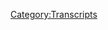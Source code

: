 {{DEFAULTSORT:
    #_TRANSCRIPT_0772:December 18-19, 2003
}}{{Transcript
    | title         = [[772: December 18-19, 2003]]
    | caption       = [https://knowledgefight.libsyn.com/772-december-18-19-2003 Listen to this episode on Libsyn]
    | episodeNumber = [[772: December 18-19, 2003|772]]
    | length        = 01:23:17
}}

{{MessageBox
    | header     = Warning: Bot Generated Content
    | text       = This transcript was automatically generated by transcription software and likely contains many mistakes and misattributions. Please check the audio for definitive quotes, attribution, and context.
    | image      = N3yvass4myg91.webp
    | imagewidth = 50px
    | id         = warning
}}

{{TranscriptBlock
    | name      = Theme Song
    | timestamp = 00:00:04.000
    | text      = Red Alert. Red alert. Red alert. Red alert. Knowledge five days. Damn, Jordan I'm sweating. Knowledge party.com It's time to pray. I have great respect for knowledge like knowledge. I'm sick of them posing as if they're the good guys. Xiang V or the bad guy knowledge. Dan and Jordan knowledge fight need money Andy and Andy are stopping Andy and Ken handy in Kansas. And he started the fray Andy in Kansas. You're on the airplanes rolling. Huge fan. I love your word. Knowledge by knowledge fight.com I love you.
}}

{{TranscriptBlock
    | name      = Dan
    | timestamp = 00:00:59.000
    | text      = Everybody would make notes right? I'm Dan. I'm Jordan workable dudes like sit around worship at the altar of saline and talk a little bit about Alex Jones. Oh,
}}

{{TranscriptBlock
    | name      = Jordan
    | timestamp = 00:01:07.000
    | text      = indeed we are Dan Jordan. had a quick question for you. It's a great spot today buddy.
}}

{{TranscriptBlock
    | name      = Dan
    | timestamp = 00:01:13.000
    | text      = My bright spot today is vindication vindication. I have been very publicly worried about Uncle howdy I
}}

{{TranscriptBlock
    | name      = Dan
    | timestamp = 00:01:26.000
    | text      = gotta say, I think I'm done
}}

{{TranscriptBlock
    | name      = Jordan
    | timestamp = 00:01:34.000
    | text      = you know, I think about sometimes sometimes people bring up like they they're going through the back catalogue, listen to the stuff and then they hear this like little saga of in bits or something like that. I love the idea of somebody like 10 years from now listening. Be like, I got to know how this uncle How do you pig turns out the
}}

{{TranscriptBlock
    | name      = Dan
    | timestamp = 00:01:55.000
    | text      = wrestling story.
}}

{{TranscriptBlock
    | name      = Jordan
    | timestamp = 00:01:56.000
    | text      = This episode is what brings it home
}}

{{TranscriptBlock
    | name      = Dan
    | timestamp = 00:01:58.000
    | text      = man. Man oh man. So for people who did not watch the Royal Rumble or are not aware of wrestling business. Bray Wyatt has come back and he has been tormented by a weirdo and a top hat. And it was culminating in a Pitch Black Mountain Dew pitch black match between himself and this guy named La night and it turns out we No one knew what the pitch black match was gonna be. And it was just people in like glow in the dark. It
}}

{{TranscriptBlock
    | name      = Jordan
    | timestamp = 00:02:27.000
    | text      = was cosmic bone cosmic fall Yeah, yes. It was cosmic bowling.
}}

{{TranscriptBlock
    | name      = Dan
    | timestamp = 00:02:30.000
    | text      = I felt so bad. Yeah, I know.
}}

{{TranscriptBlock
    | name      = Jordan
    | timestamp = 00:02:32.000
    | text      = That was really embarrassing.
}}

{{TranscriptBlock
    | name      = Dan
    | timestamp = 00:02:35.000
    | text      = Hadn't been very public about how worried I was about this
}}

{{TranscriptBlock
    | name      = Jordan
    | timestamp = 00:02:39.000
    | text      = being excited about it would have made you in retrospect feel real dumb.
}}

{{TranscriptBlock
    | name      = Dan
    | timestamp = 00:02:42.000
    | text      = Oh, yeah, I would have felt so terrible. Yeah. Almost as terrible as you feel if you drink a little mountain dew. Why the fuck did they make that? I don't know. So bad somebody had it there. Yeah.
}}

{{TranscriptBlock
    | name      = Jordan
    | timestamp = 00:02:53.000
    | text      = Did you take a sip?
}}

{{TranscriptBlock
    | name      = Dan
    | timestamp = 00:02:54.000
    | text      = I did. Oh, good. I tried to cocktail. And I tried it just straight. Yeah, it's very bad. Neat. No ice. I don't like ice melting and diluting
}}

{{TranscriptBlock
    | name      = Jordan
    | timestamp = 00:03:10.000
    | text      = I gotta get the full flavor.
}}

{{TranscriptBlock
    | name      = Dan
    | timestamp = 00:03:12.000
    | text      = Anyway, I think I might be more accurately described as not that interesting. It's getting given up on pray wipe out at this point. I think fire will sweet break. My favorite
}}

{{TranscriptBlock
    | name      = Jordan
    | timestamp = 00:03:23.000
    | text      = part is that while we were watching that, I was like, okay, cool. And I went to take I went to the bathroom. I was gone for maybe 60 seconds. And then when I came back, they were like you missed uncle howdy. Yeah, he was Oh, God. It's all done and God
}}

{{TranscriptBlock
    | name      = Dan
    | timestamp = 00:03:38.000
    | text      = showed up on the top of something really tall through a bad elbow.
}}

{{TranscriptBlock
    | name      = Jordan
    | timestamp = 00:03:42.000
    | text      = was gone disappeared into the night. Yep. Good stuff.
}}

{{TranscriptBlock
    | name      = Dan
    | timestamp = 00:03:46.000
    | text      = So Nellie anyway, in some ways, because I guess I'm free of the curse of
}}

{{TranscriptBlock
    | name      = Jordan
    | timestamp = 00:03:51.000
    | text      = Yeah, it's brave. You know, you've had you've had one foot in one foot out for too long. There's
}}

{{TranscriptBlock
    | name      = Dan
    | timestamp = 00:03:56.000
    | text      = been a lot of hope that something would work out Mr. Barrett. Anyway, what's your bread spot?
}}

{{TranscriptBlock
    | name      = Jordan
    | timestamp = 00:04:03.000
    | text      = My bright spot is it's it's very very cold. Okay, yeah, my bright spot.
}}

{{TranscriptBlock
    | name      = Dan
    | timestamp = 00:04:08.000
    | text      = I think it's about five degrees. Very,
}}

{{TranscriptBlock
    | name      = Jordan
    | timestamp = 00:04:09.000
    | text      = very cold outside. My bright spot is my wife bought me some gloves. She bought me some really warm gloves. And every time there's that delicate equilibrium if you have if you have a dog between having gloves, and being able to open the dog bags sure to pick up the shit.
}}

{{TranscriptBlock
    | name      = Dan
    | timestamp = 00:04:26.000
    | text      = I don't know. I don't know about this. But I understand where you're, you've sent
}}

{{TranscriptBlock
    | name      = Jordan
    | timestamp = 00:04:29.000
    | text      = those dog bags can be impossible to open those sons these gloves. Keep my hands warm and open the dog back.
}}

{{TranscriptBlock
    | name      = Dan
    | timestamp = 00:04:36.000
    | text      = Perfect to the register on your phone. No, they don't. It's two out of three. You can't have all three of those meatloaf once said two out of three ain't bad. Yeah, you ain't lyin song I know. Neither was he. Um, well, that's good. Yeah.
}}

{{TranscriptBlock
    | name      = Jordan
    | timestamp = 00:04:51.000
    | text      = Nice gloves. Amazing gloves. That's amazing. That
}}

{{TranscriptBlock
    | name      = Dan
    | timestamp = 00:04:53.000
    | text      = makes a lot of difference. Oh, yeah. There were years when I had like some just shitty mittens. Yeah, and it was kind Like, Oh, I can do better than this, but I never thought to. And then I got good gloves. And I was like, Oh man,
}}

{{TranscriptBlock
    | name      = Jordan
    | timestamp = 00:05:05.000
    | text      = it was I always go back and forth. I'm like, Okay, well I get these fingerless gloves, you know, so I can open the dog bags with my fingers and three fingers. Yeah, well, you got to look badass, obviously, because I lift weights all the time, too. I'm always holding a dumbbell. But, but then your fingers get cold and then you get the warm gloves can open the dog bags. So you gotta take the gloves off. It's a nightmare. Nightmare. These are perfect.
}}

{{TranscriptBlock
    | name      = Dan
    | timestamp = 00:05:28.000
    | text      = Well, that's great. Yes. So Jordan today we have an episode. We got we're gonna do here. Okay. So here's, there's a couple of variables that are in play. First of all, we didn't have an episode on Monday due to Uncle Heidi's chat elbow drop it Yes. Yeah. And also, I had been doing a lot of, I have a number of deposition stuff that I was going through. So there was a lot of that pre loading work. And so we were here on Wednesday, and I was really hoping to do a present day episode, because I felt like it was time to check in. Yeah, but Alex has been out of the studio. He's been he's been what he's been out of studio since like, Wednesday. Maybe Wednesday or Thursday. I think the 26th
}}

{{TranscriptBlock
    | name      = Jordan
    | timestamp = 00:06:13.000
    | text      = You know what? I'm gonna be honest with you. I don't think things are looking too well for his business. No,
}}

{{TranscriptBlock
    | name      = Dan
    | timestamp = 00:06:18.000
    | text      = Banda video was down all morning. And here's the one thing I want to bring up. Yeah. There is one notable thing that happened in that time that we could catch up on but it doesn't merit an episode share. And that is Leanne McAdoo came back once Leanne was back to do
}}

{{TranscriptBlock
    | name      = Jordan
    | timestamp = 00:06:37.000
    | text      = No, no shit. Yeah, it's been years. Yeah,
}}

{{TranscriptBlock
    | name      = Dan
    | timestamp = 00:06:40.000
    | text      = she was back in studio doing an interview with Alex and watching. It just made me feel how dissonant everything was. Yeah, because she comes from a different time. Right? In Info Wars when it was smaller. It didn't you know, it doesn't feel right for her to be in the shouting about the devil. Yeah. What
}}

{{TranscriptBlock
    | name      = Jordan
    | timestamp = 00:06:58.000
    | text      = was she? What would she do it?
}}

{{TranscriptBlock
    | name      = Dan
    | timestamp = 00:07:00.000
    | text      = I don't know. It was boring as hell. I mean, for sure. I'm sure I skimmed through it a little bit. But yeah, it just it didn't it didn't feel right. But it also bummed me out because I had really hoped or at least kind of thought like, well, you know, she's living her life in the same way with like, Jakari. Jake. Yeah,
}}

{{TranscriptBlock
    | name      = Jordan
    | timestamp = 00:07:15.000
    | text      = at least they've moved on. Yeah. You know, yeah. By past is the past,
}}

{{TranscriptBlock
    | name      = Dan
    | timestamp = 00:07:19.000
    | text      = right. And it kind of bummed me out to see her back on there. Like, you don't need to do this now. Nope. No worries. That's just the past is not the past, you should get there. So anyway, we're not going to talk about that. Good. We're talking about 2003. Okay, we're gonna talk about December 18 and 19th. All right. 2003. That is a Thursday and Friday. Now, here's part of the reason
}}

{{TranscriptBlock
    | name      = Jordan
    | timestamp = 00:07:40.000
    | text      = because the bath party is back. You've done some more research. And actually, they never did the bath of vacation. They were all they just took armbands off and they didn't nope,
}}

{{TranscriptBlock
    | name      = Dan
    | timestamp = 00:07:49.000
    | text      = nope. Oh, that doesn't come up on today's episode. Okay. So maybe let me change his mind. Yeah. No see on the 22nd. The weekend. That's right. I did not have a Sunday show. So here's the deal. We have these live shows in Milwaukee coming up a strip, and here's one, here's my hope. Okay. And maybe this is an excuse to do episodes in the past. I accept that. That's a possibility. But I think it would be fun. If we could do one of those episodes is Alex's response to Howard Dean screen?
}}

{{TranscriptBlock
    | name      = Jordan
    | timestamp = 00:08:27.000
    | text      = That would be amazing. That we can do it. It can be done
}}

{{TranscriptBlock
    | name      = Dan
    | timestamp = 00:08:30.000
    | text      = that is in January 2004. Right can make it there in time. Right. Right. Right. But it just requires a little bit of commitment cast.
}}

{{TranscriptBlock
    | name      = Jordan
    | timestamp = 00:08:37.000
    | text      = Here's what it is. All right. It's not a rationalization if it's a goal, right. And if it's a goal and you succeed, then it never was a rationalization to begin with. And it's a victory. See?
}}

{{TranscriptBlock
    | name      = Dan
    | timestamp = 00:08:47.000
    | text      = I like the way you were in the past. Exactly. And we'll get down to business on this episode. But first, let's say hello to somebody. Whoa, that's a great idea. So this one is right on time. Merry Christmas, Christa like crystal, but Christmas. And happy birthday. Thank you so much for that ballsy walk.
}}

{{TranscriptBlock
    | name      = Alex Jones
    | timestamp = 00:09:03.000
    | text      = I'm a policy wonk.
}}

{{TranscriptBlock
    | name      = Jordan
    | timestamp = 00:09:04.000
    | text      = Thank you very much.
}}

{{TranscriptBlock
    | name      = Dan
    | timestamp = 00:09:05.000
    | text      = Right on, right on cue. Next. And Jordan, we have a couple of technocrats in the mix. Thank you so much is now a policy walk. But before we get to the episode here, a couple of out of context drops. You are now a policy walk.
}}

{{TranscriptBlock
    | name      = Alex Jones
    | timestamp = 00:09:17.000
    | text      = I'm a policy wonk. That's
}}

{{TranscriptBlock
    | name      = Jordan
    | timestamp = 00:09:18.000
    | text      = mean, that's been that's just that's too complicated.
}}

{{TranscriptBlock
    | name      = Dan
    | timestamp = 00:09:22.000
    | text      = Next, a little mental breaky. For me. Thank you so much for now policy walk.
}}

{{TranscriptBlock
    | name      = Alex Jones
    | timestamp = 00:09:26.000
    | text      = I'm a policy wonk. All right. Well, now
}}

{{TranscriptBlock
    | name      = Jordan
    | timestamp = 00:09:27.000
    | text      = that seems perfectly curated immediately following the last one. That's
}}

{{TranscriptBlock
    | name      = Dan
    | timestamp = 00:09:31.000
    | text      = next. Here I am. wanks. Again, I'm torn into pieces. I knew they want to do the same. But anyway, you're now ballsy walk.
}}

{{TranscriptBlock
    | name      = Alex Jones
    | timestamp = 00:09:38.000
    | text      = I'm a policy wonk.
}}

{{TranscriptBlock
    | name      = Jordan
    | timestamp = 00:09:39.000
    | text      = Thank you very much.
}}

{{TranscriptBlock
    | name      = Dan
    | timestamp = 00:09:41.000
    | text      = David mix nibble Snapple of the Gribble, Pebble, thank you so much. You are now ballsy one.
}}

{{TranscriptBlock
    | name      = Alex Jones
    | timestamp = 00:09:45.000
    | text      = I'm a policy wonk.
}}

{{TranscriptBlock
    | name      = Jordan
    | timestamp = 00:09:46.000
    | text      = Thank you very much. And
}}

{{TranscriptBlock
    | name      = Dan
    | timestamp = 00:09:47.000
    | text      = we got to take for granted the mix Jordan and this is not just another policy wonky name. That's right. You're in our policy. We got a technocrat This is really fun. This is first Well, thank you so much. Hail, second Satan. You're now technocrat, but the reason I'm holding off on hitting button here is because in parentheses right after it says, if that's cool shout out to be a very polite salutation. So thank you so much. You are now a technocrat. I'm a
}}

{{TranscriptBlock
    | name      = Alex Jones
    | timestamp = 00:10:22.000
    | text      = policy wonk.
}}

{{TranscriptBlock
    | name      = Unknown Speaker
    | timestamp = 00:10:24.000
    | text      = The amount of intelligent brilliant someone
}}

{{TranscriptBlock
    | name      = Alex Jones
    | timestamp = 00:10:25.000
    | text      = Someone saw tonight sent me a bucket of poop daddy sharp.
}}

{{TranscriptBlock
    | name      = Alex Jones
    | timestamp = 00:10:30.000
    | text      = Jar Jar Binks has a Caribbean black action. He's a loser. Little little Katie, baby. I don't want to hate black people. I renounce Jesus Christ. Thank
}}

{{TranscriptBlock
    | name      = Dan
    | timestamp = 00:10:41.000
    | text      = you so much.
}}

{{TranscriptBlock
    | name      = Jordan
    | timestamp = 00:10:42.000
    | text      = Thank you very much.
}}

{{TranscriptBlock
    | name      = Dan
    | timestamp = 00:10:43.000
    | text      = Now, Jordan, we do have another constant context drop from this this episode. Right? So here we go. You're gonna love to hear this because I know you're talking about your dog bags. Right? Right.
}}

{{TranscriptBlock
    | name      = Alex Jones
    | timestamp = 00:10:51.000
    | text      = Yeah. 98% of dogs will not eat you. And
}}

{{TranscriptBlock
    | name      = Dan
    | timestamp = 00:10:54.000
    | text      = that's great. That
}}

{{TranscriptBlock
    | name      = Jordan
    | timestamp = 00:10:55.000
    | text      = is great news. Great news. That is great news. Although 2% weight. But the question is when? When Will those 2% Eat me while I'm sleeping?
}}

{{TranscriptBlock
    | name      = Dan
    | timestamp = 00:11:05.000
    | text      = Sure. That's the that's the worrying part. easy target. Yeah, when you're sleeping. Yeah, but 98% of dogs won't eat. You won't eat me. Wow, that's nice. We're gonna learn a lot about this later on.
}}

{{TranscriptBlock
    | name      = Jordan
    | timestamp = 00:11:17.000
    | text      = Are there more dog facts or
}}

{{TranscriptBlock
    | name      = Dan
    | timestamp = 00:11:19.000
    | text      = circumstances where we go? And just like to remind you that Alex likes to kill dogs, allegedly.
}}

{{TranscriptBlock
    | name      = Jordan
    | timestamp = 00:11:27.000
    | text      = Where's? Where's non-fan?
}}

{{TranscriptBlock
    | name      = Dan
    | timestamp = 00:11:29.000
    | text      = So we started on the 18th here and man Oh, man. There is a lot of treading water. On this episode, these he puts up the call for phone calls. Sure. And then he's clearly not getting any. And so he's just filling time with what I would describe as meaningless platitudes.
}}

{{TranscriptBlock
    | name      = Alex Jones
    | timestamp = 00:11:47.000
    | text      = The bumper sticker that reads, The Man Who dies with the most toys wins is a fraud. The man who dies who has who has uplifted humanity, who has taken care of his or her children, the person that dies, who has in vented technologies and who has who has brought forward ideas of goodness, the person that that builds civilization wins the person who promotes creativity, and freedom and decency and honor and family wins. And the globalist understand this, they're all about control. They're all about knocking out the spark of creativity, controlling it dumbing us down. They're scared to death of you. And you're in a house or we're made in the image of God, ladies and gentlemen, and they want to rob us of the excitement in the dynamic contest. That is life. They don't want you ever to get on the field. They want you to shrink into obscurity, never effecting change, never being a decision maker never having power. And this show this broadcast is about exposing that. It is.
}}

{{TranscriptBlock
    | name      = Jordan
    | timestamp = 00:13:06.000
    | text      = Can I ask you a question? Yeah. Was he just arguing with a bumper sticker?
}}

{{TranscriptBlock
    | name      = Dan
    | timestamp = 00:13:09.000
    | text      = He was. I mean, that is definitely how it started. I just want to be sure that we were arguing with a bumper size bumper sticker on the way in and I have contacts for the day seems like an issue. like legit, I think anything other than like, this is filler. He's just saying stuff is,
}}

{{TranscriptBlock
    | name      = Jordan
    | timestamp = 00:13:31.000
    | text      = I mean, some respect where it's due. I don't think I could just if I was doing a call in show and no one called in. I don't think arguing with a bumper sticker would be up there. And I think that's a perfectly useful thing to do.
}}

{{TranscriptBlock
    | name      = Dan
    | timestamp = 00:13:45.000
    | text      = No, I think that I mean, in another context, in the context of Alex Jones, is something fairly admirable from a performance standpoint of being able to say nothing for a really long time. It's very difficult to do Yeah, but it also is Alex Yeah, kind of suck. It's the worst. Anyway, here's another minute of filler. The global
}}

{{TranscriptBlock
    | name      = Alex Jones
    | timestamp = 00:14:02.000
    | text      = charity is out of its embryonic stage. It has been born it has been loosed it is now on two feet, toddling about feeding on population. It will soon be a towering Cyclops in wickedness 1000 feet tall rending the sheep like population. My friends, it is upon us. It is upon us. The first waves of his black storm have smashed in what is left of Christendom, okay is left. Okay, Western civilization. What else you got it I beg of you to think for yourselves to break your conditioning to fire up your internal combustion systems to see stoke the furnaces of liberty in your heart.
}}

{{TranscriptBlock
    | name      = Dan
    | timestamp = 00:15:03.000
    | text      = I have started taking a creative class. Learning Center.
}}

{{TranscriptBlock
    | name      = Jordan
    | timestamp = 00:15:10.000
    | text      = Welcome to Intro to metaphors. Oh,
}}

{{TranscriptBlock
    | name      = Dan
    | timestamp = 00:15:13.000
    | text      = yeah, I was worried. I was thinking at this point. Boy, there's not much going on here. This episode could be a snooze. But then we get some calls. And also before that, Alex, he has some space thoughts.
}}

{{TranscriptBlock
    | name      = Jordan
    | timestamp = 00:15:30.000
    | text      = He has some space thoughts. So we love space thoughts, right? We're huge space thoughts fans will see
}}

{{TranscriptBlock
    | name      = Dan
    | timestamp = 00:15:35.000
    | text      = apparently we heard about this on a previous episode. Bush was supposed to announce that we're going back to the moon. Correct. And he did not. And Alex has some thoughts about the moon.
}}

{{TranscriptBlock
    | name      = Alex Jones
    | timestamp = 00:15:44.000
    | text      = Bush was scheduled yesterday to announce another lunar mission to the old moon happened two years 30 plus years old mooning they've sent probes and other things, then we'll get into the whole argument of did we go to the moon? Well, I know they got advanced technology. But I have seen the photographs released by the government where you'll have the little distance markers on the lens of the camera. Okay, and you can't not think we went to the bar not? Well, that's impossible. You understand what I'm saying? You know how to camera they'll have a little X or target mark in the middle. How do you have a photo where the astronaut is partially in front of something that's on the Lynch? Why do they release all those photos with that? Why was the flag slapping? Why aren't there any stars in the field? Again, I don't talk about that. I don't get into that. Because there's no way to prove it either way.
}}

{{TranscriptBlock
    | name      = Dan
    | timestamp = 00:16:40.000
    | text      = Well, all of those things that you're describing, as weird, are very easily explained so provable.
}}

{{TranscriptBlock
    | name      = Jordan
    | timestamp = 00:16:47.000
    | text      = We went to the I, here's, here's my problem, all right. He cannot not think we went to the moon. Why? Because based upon his conception of the enemy, quote, unquote, that we are facing, and their technological advancement for us not to have gone to the moon would mean any number of different technologies simply couldn't exist. Or if they did, then that means that he believes that we have the 100% Easy technological capability to go to the moon whenever we want. Oh, sure. Yeah. And yet, somehow, for one reason, we didn't have you time.
}}

{{TranscriptBlock
    | name      = Dan
    | timestamp = 00:17:19.000
    | text      = Alex does bring that up, that we have all this technology that is being secret ID away. Right. So that's a possibility for why we did go to there's also other reasons to think maybe we did, no, I don't, I don't know what any of them are, all of his are bad. So here's just what I think. I understand the impetus that he has. I mean, he has to be interesting, and he has to appeal to a crowd of people who don't believe shit at all. So,
}}

{{TranscriptBlock
    | name      = Jordan
    | timestamp = 00:17:48.000
    | text      = I mean, you just say that, of course, we went to the moon. It's just not gonna be that's not gonna fly on the shot. You're gonna
}}

{{TranscriptBlock
    | name      = Dan
    | timestamp = 00:17:53.000
    | text      = turn off a lot of people, right? But it's just funny to me that like you have this rigorous kind of, like attention to detail. Like, look, I wasn't on the moon. I don't know. I can't prove it either way. Maybe we did the dumbest shit about other stuff. And you just accept that as well. I mean, obviously that's true. Obviously. It was seven gunmen shooting or whatever.
}}

{{TranscriptBlock
    | name      = Jordan
    | timestamp = 00:18:21.000
    | text      = Oh, no, that's not said. You can see because he doesn't have the right beard length. His
}}

{{TranscriptBlock
    | name      = Dan
    | timestamp = 00:18:27.000
    | text      = kids and himself are with a bunch of gold in Bella roofs. Yes. deport actually. Remember that. Fellas, yes, this will come it all comes back to Belarus. It does but chenko So, like I said, there were some calls. And this one wants to this. This character wants to get into whether or not the moon was staged. Okay.
}}

{{TranscriptBlock
    | name      = Caller 1 (772)
    | timestamp = 00:18:49.000
    | text      = Yes, Alex, I own a pioneer laser disc of the original moonwalk. And as Bill Cooper contended, you can see a cable a black wire cable running along the ground or the floor. And Bill Cooper said that actually the lunar walk was filmed in a Disney studio in Florida. So we'd be in bamboo bamboozled again.
}}

{{TranscriptBlock
    | name      = Alex Jones
    | timestamp = 00:19:15.000
    | text      = Well, they claim that a man who staged another moon landing in 2001 space odyssey in the mid 60s. They claim Stanley Kubrick had done that. And they claimed that Stanley Kubrick among other things, making Eyes Wide Shut, was about to weigh in on what he had done because they supposedly used Kubrick because you'd already done a successful staging that you couldn't tell was fake, but that they admit it was a you know, a representation.
}}

{{TranscriptBlock
    | name      = Jordan
    | timestamp = 00:19:44.000
    | text      = Are you telling me that you didn't know 2001 was a movie
}}

{{TranscriptBlock
    | name      = Alex Jones
    | timestamp = 00:19:47.000
    | text      = making of Archie Clark's
}}

{{TranscriptBlock
    | name      = Dan
    | timestamp = 00:19:51.000
    | text      = book? It was so real.
}}

{{TranscriptBlock
    | name      = Jordan
    | timestamp = 00:19:52.000
    | text      = Are you telling me
}}

{{TranscriptBlock
    | name      = Dan
    | timestamp = 00:19:54.000
    | text      = that the government was like you gotta you got to do that for us.
}}

{{TranscriptBlock
    | name      = Jordan
    | timestamp = 00:19:57.000
    | text      = Wait, is that genuinely part of the rash? To now forward is that I saw him do such a good job that they were like, Whoa, that's exactly what it's like when we did land on the moon. So now when we tell people
}}

{{TranscriptBlock
    | name      = Dan
    | timestamp = 00:20:09.000
    | text      = I gotta say that I'm not the world's biggest expert in moon landing conspiracies, but I have I've dabbled around. Sure. That is not what I've heard. I have not heard that one. No, no, that 2001 was so good that
}}

{{TranscriptBlock
    | name      = Jordan
    | timestamp = 00:20:25.000
    | text      = I thought Isn't it supposed to be like the other movies are him revealing through little easter eggs that he did fake the moon landing like I saw room 3237 to everybody in the everybody that in that documentary was? Oh, the shining is him admitting he faked the moon landing.
}}

{{TranscriptBlock
    | name      = Dan
    | timestamp = 00:20:40.000
    | text      = Sure. Yeah. People people do do say that. Although I love this turn of phrase that like Kubrick made Eyes Wide Shut and he was about to weigh in and weigh in on this. Just let me let me sign over here and we'll weigh in on how I landed on the moon.
}}

{{TranscriptBlock
    | name      = Jordan
    | timestamp = 00:20:57.000
    | text      = Listen, you guys have been talking for a while now that I got Tommy cruise over here right next to me. I'm gonna go ahead and let you know I faked the moon landing.
}}

{{TranscriptBlock
    | name      = Dan
    | timestamp = 00:21:06.000
    | text      = weighing in. So we have another caller. Okay. We have no closure on whether or not the moon landing was faked still don't know. Nope. Alex, iffy on this.
}}

{{TranscriptBlock
    | name      = Caller 2 (772)
    | timestamp = 00:21:18.000
    | text      = Alex, I understand that within the last 48 hours. You have told the people that on Saturday while the alleged Hussein a double was being captured that the Congress passed into law secretly The Patriot to and was signed by Bush Can you confirm this, sir?
}}

{{TranscriptBlock
    | name      = Alex Jones
    | timestamp = 00:21:39.000
    | text      = Oh, yes. And people keep bringing this up and rightfully so. I'm glad you're concerned.
}}

{{TranscriptBlock
    | name      = Dan
    | timestamp = 00:21:44.000
    | text      = There's a lot to sign off on there. That definitely doesn't match the rest of the shit.
}}

{{TranscriptBlock
    | name      = Jordan
    | timestamp = 00:21:49.000
    | text      = People keep bringing this up a lot, Alex because it did not happen.
}}

{{TranscriptBlock
    | name      = Dan
    | timestamp = 00:21:53.000
    | text      = Well, Alex hasn't even been on the Saddam clone or not clone thing so Alex is now agreeing to that. That was fake. Yeah, why not? And he Alex like I don't think he said that it was secretly passed. It was just another bill that was allegedly Patriot Act to Because Ron Paul talks some shit. Right? Right. Alright, so now we have a whole new narrative taking shape that this caller is putting forth that Alex is signing off on collaborative storytelling can be fun, irresponsible. So, Alex has a something to say about the globalists trick that they do they have a trick that they can play their big trick. And it's not a trick.
}}

{{TranscriptBlock
    | name      = Alex Jones
    | timestamp = 00:22:34.000
    | text      = The globalist have a great tactic. They kill Kennedy put out their official story, blanket the news, everybody hears it. And then it takes us 3040 years to expose the truth. And now 92% of the American people say the government killed Kennedy and major polls, what I looked at dozens of them a month ago on the flex anniversary, dozens of polls and they were all 85 to 96 7% now actually shut up American leader for an hour, calculated over two dozen different polls, a local Kx and TV poll, a New York Times poll USA Today, they've always been trustworthy CNN poll, I just averaged a bunch of these polls together, but they were all above 85%. And the average up to 92%. And it's the same thing with Patriot Act Two or Patriot Act One, it took us a year before Patriot Act One gotten the news. I mean, I wrote an analysis of Patriot Act One, just about a week after Patriot Act One was written. And no one even knew about the provisions of it. And the average person hadn't heard about it till a year later. And that took our labor to get that out.
}}

{{TranscriptBlock
    | name      = Dan
    | timestamp = 00:23:44.000
    | text      = So if you want to translate the trick that Alex is talking about the globalist have, what he's saying is that there's a general understanding of what happened in an event that once that happens, right, it becomes difficult for him to get his bullshit to stick, right? This is essentially my wet concrete metaphor. The only chance Alex has to get his narratives any traction is to act fast, too fast for fact checking or any kind of responsible process, in fact, taken to its logical conclusion, the ultimate goal really is making up news before it happens, right? Becoming tomorrow's news today. Exactly, which is why no one should be too surprised that this is where this seemed like an inevitable end, in hindsight, right? Right. teleologically. Also, I lived through the post 911 period and I will say that Alex was absolutely not the only person who was concerned about the Patriot Act. The town I lived in Columbia had a fairly decent left wing activist community and it was something that was discussed well prior to a year after the bill passed. Yeah, this is just Alex being delusional and imagining he's more unique than he is like the ACLU is fighting it. Yeah, yeah. Alex's mortal enemies, the ACLU.
}}

{{TranscriptBlock
    | name      = Jordan
    | timestamp = 00:24:51.000
    | text      = I would like to know if there has been 92% of Americans agreeing on anything in any poll ever. I know. I know for a Fact, I know for a fact we can't get to 92% on whether or not you should put some Ebola in your drink. Like, I don't know what 92% of Americans agree on ever.
}}

{{TranscriptBlock
    | name      = Dan
    | timestamp = 00:25:09.000
    | text      = Yeah, I mean, I'll look, I'll see
}}

{{TranscriptBlock
    | name      = Jordan
    | timestamp = 00:25:12.000
    | text      = how many times and we've seen so many. The obvious, should you put your hand in a burning bush and 50% of Americans? Like, what if it's Jesus talking? And you're like, Well, I guess that's a fair point.
}}

{{TranscriptBlock
    | name      = Dan
    | timestamp = 00:25:23.000
    | text      = Well, actually, hold on. Okay, so I'm googling this here. And I got a Gallup poll, a Gallup poll from 2013. A poll on how many Americans believe on polls, majority of us still believe JFK killed in a conspiracy. All right. Let's see, the reason I let it slide was because it like I think it kind of checks out. I feel like a lot of people are pretty suspicious about JFK. I think the reason
}}

{{TranscriptBlock
    | name      = Jordan
    | timestamp = 00:25:46.000
    | text      = though, is also kind of just fun. Like, I think at a certain point, I Okay. I think
}}

{{TranscriptBlock
    | name      = Dan
    | timestamp = 00:25:53.000
    | text      = Alex is actually fairly close. According to this Gallup tracking. 2003 was like about 75%. Believe that there were others involved than just, that's a really high. Yeah, it got down from 81 in like, 2001. That's crazy. Yeah. Wow. So
}}

{{TranscriptBlock
    | name      = Jordan
    | timestamp = 00:26:14.000
    | text      = finally, don't believe that there is a conspiracy around it. If a percent of Americans believe it. Well, then obviously, it happened to the way that it was supposed to. This is the most oppositional defiance has ever come in handy in my life.
}}

{{TranscriptBlock
    | name      = Dan
    | timestamp = 00:26:27.000
    | text      = It also is a little bit shocking to consider that like, you know, you have this majority of people who believe that the President was assassinated and in a conspiracy, and no one has done any nobody's really that matters. Let it go. Come on, who doesn't really it was a long time, but every now and again, there's a conspiracy, what are you going to do? So Alex gets another caller. And this guy has a public access show. And he decided to play Alex's Bohemian Grove documentary on it. And you got a little bit of a surprise.
}}

{{TranscriptBlock
    | name      = Caller 3 (772)
    | timestamp = 00:26:56.000
    | text      = One of the thing Alex says, I put your bohemian grove on cable access the other day. Wonderful. And when I got it back, they had blocked out to a portion where George W was involved.
}}

{{TranscriptBlock
    | name      = Alex Jones
    | timestamp = 00:27:12.000
    | text      = The local access station, erasing the tape or didn't there they
}}

{{TranscriptBlock
    | name      = Caller 3 (772)
    | timestamp = 00:27:16.000
    | text      = erased the two pots of oil in the middle. I don't know what that was. But I know that they they did erase the part where Georgia who was you could just see just a real quick flash of him.
}}

{{TranscriptBlock
    | name      = Alex Jones
    | timestamp = 00:27:30.000
    | text      = You're talking about where I show news articles with him there that was blocked out?
}}

{{TranscriptBlock
    | name      = Unknown Speaker
    | timestamp = 00:27:34.000
    | text      = Yes. Yeah, they blew it out.
}}

{{TranscriptBlock
    | name      = Alex Jones
    | timestamp = 00:27:37.000
    | text      = Where is that in Indiana, Dick Richmond. And but they did Eric. Oh, yeah, they did here. And then they destroyed your property
}}

{{TranscriptBlock
    | name      = Unknown Speaker
    | timestamp = 00:27:48.000
    | text      = they destroyed
}}

{{TranscriptBlock
    | name      = Alex Jones
    | timestamp = 00:27:50.000
    | text      = while Dick write me a letter and appreciate you airing that we'll try to get you another copy. And that is disgusting. And you need to demand that they pay you for damaging your property.
}}

{{TranscriptBlock
    | name      = Dan
    | timestamp = 00:28:04.000
    | text      = Don't think it might have been an accident? Or you know, I mean, if it's a tape if it's like a VHS so literal
}}

{{TranscriptBlock
    | name      = Jordan
    | timestamp = 00:28:10.000
    | text      = tape in 2003. Yeah, I understand the past. But we still didn't use VHS tapes as much as you might think. But
}}

{{TranscriptBlock
    | name      = Dan
    | timestamp = 00:28:19.000
    | text      = I think this would have been for sure. based on it being a local access station. Yeah. In Indiana might even have been a beta tape. No, probably not. I doubt it. But it could have just been some sort of a glitch or something they didn't edit over. Those
}}

{{TranscriptBlock
    | name      = Jordan
    | timestamp = 00:28:33.000
    | text      = are magnetic tape. Those are magnetic. They didn't intentionally
}}

{{TranscriptBlock
    | name      = Dan
    | timestamp = 00:28:37.000
    | text      = blackout the part with George Bush, like as if like, Oh, this is the only copy of this back in
}}

{{TranscriptBlock
    | name      = Jordan
    | timestamp = 00:28:43.000
    | text      = the day, you could put a magnet too close to a tape and it would go away.
}}

{{TranscriptBlock
    | name      = Dan
    | timestamp = 00:28:48.000
    | text      = Right? Yeah. See, this is the problem with thinking everything is a conspiracy. And it's like, you're like,
}}

{{TranscriptBlock
    | name      = Jordan
    | timestamp = 00:28:53.000
    | text      = Oh my God. And then Alex has to go into customer service mode. We'll send you a new tape right out right away, sir.
}}

{{TranscriptBlock
    | name      = Dan
    | timestamp = 00:28:58.000
    | text      = Well actually see. There's an interesting dynamic here. There is that little bit of customer service but then there's a larger picture to this and that is like Alex want everybody who has public access shows to play his contact. Yep. Now that is not what public access is for No, but free publicity. Yeah, I don't think so. Yeah, that's what he wants.
}}

{{TranscriptBlock
    | name      = Alex Jones
    | timestamp = 00:29:19.000
    | text      = When you try to air one of my documentaries locally on Ashish. And they say they'll usually air it then they'll get one or two complaints from the mayor. When there's been a bunch of news articles newspaper articles where it causes big controversies big ones in Maine they shut down the whole access station because of it controversies in upstate New York controversies in Florida. Over the film's we've covered those on air, we've had guests on about it, they'll put it on people will freak out over it. You could have nekkid topless women on these access channels. Nobody cares, but you start airing this hardcore stuff, the concentration camps who carried out 911 Local constabIe Larry gets mad, I'll talk to a local access station, they'll say, well, sorry, the call saying please heard again, we had one call from the local government, and we're not going to air it anymore. That's usually the MO. But they have these rules nationally, the feds have written for the local governments, they're just guidelines that say it's gotta be have a local interest. Well, every time they tell one of our listeners this, I tell the listener, off air miles will tell them on air, watch the channel, tape all the federal propaganda tapes, tape, the other stuff that was made outside the city, show that they're airing stuff that doesn't have a local interest, then go to them and say, You better air my tape, or I'm gonna shoot you for discrimination. So real simple,
}}

{{TranscriptBlock
    | name      = Dan
    | timestamp = 00:30:44.000
    | text      = that's an area that Alex is describing has definitely not happened a bunch of times. And I would be shocked if it's ever happened, like an outraged mayor, or the constabulary cracking down on the local access stick channel, because they played Alex's film the fuck out of here. Well, you can see here's Alex trying to find these fringe off the beaten path ways to get his content out. And it's really interesting to recognize how big a priority that has been to him his whole career, you get the sense that even here in 2003, Alex is fully aware that no one wants him and he's essentially unemployable in any formal place of business, and he's gonna have to make it on his own. No network is ever going to pick up his show, but his listeners can try to spam his shit on public access. It really is like the predecessor to his later effective adoption of social media and YouTube. For whatever else we say about him. Alex is fairly crafty on this front, probably because he has to be Yep. Now the problem is that local access airwaves aren't just free time slots for Alex to hijack. This is pretty rich, that he's suggesting that this listener go to the extent of suing the station for discrimination if they won't air Alex's dumb videos, because it also implies that Alex realized that the discrimination laws are real, that they might be useful. But there's also a conflation that's going on here, and that is local access and public access. Those are two different sort of types of content. I mean, it is it is fancy. Yes. Is what Alex is talking. Like, that's what he's talking about. Or NPR type. public radio station. Yeah. As opposed to any weirdo can come in. Like Chris Gethard.
}}

{{TranscriptBlock
    | name      = Jordan
    | timestamp = 00:32:22.000
    | text      = Yeah, yeah, it is. It is such a wild thing to think about. But even back then Alex is basically like, I'm not going to be syndicated unless people do it on my behalf. In the same way that I'm not going to get my shit out on Facebook. Unless people post it on for me
}}

{{TranscriptBlock
    | name      = Dan
    | timestamp = 00:32:38.000
    | text      = and unless, you know, a ton of shit on a content breakdown barrier barriers to access like telling everybody you can just repost my shit for free. Yeah. You know, there's a and incentivizing people to do it by being like, you're gonna go to a FEMA camp
}}

{{TranscriptBlock
    | name      = Jordan
    | timestamp = 00:32:53.000
    | text      = if totally Yeah, yeah, no, I mean, it's, it's a fucked up business model. But if if you were if you were like playing a game where you never actually had to see the horrors that this would inflict on people, that would be a good winning strategy, you know, because you don't have the institutional support. You don't have all of this stuff. But if you put it in real life, then you're a monster ruining people's lives. So don't do that.
}}

{{TranscriptBlock
    | name      = Dan
    | timestamp = 00:33:16.000
    | text      = I would say it's not wise. That's my advice is not cool. Yeah. So Alex has George Humphrey on who's a local show guy in Austin, and also just a weirdo that Alex has on a bit. I don't know what this guy's fucking deal is. Honestly, his name's George Humphrey. He was on like the city council or something. We've talked about him at least 10 times.
}}

{{TranscriptBlock
    | name      = Jordan
    | timestamp = 00:33:36.000
    | text      = So he's, he's definitely made some calls to get some public access shit off the air.
}}

{{TranscriptBlock
    | name      = Dan
    | timestamp = 00:33:40.000
    | text      = He's on public.
}}

{{TranscriptBlock
    | name      = Jordan
    | timestamp = 00:33:41.000
    | text      = Well, you know, he's
}}

{{TranscriptBlock
    | name      = Dan
    | timestamp = 00:33:42.000
    | text      = good. Yeah. His name is apparently on the plaque outside the public access station. According to Alex, that's great. Now, I don't know why this guy is why why is yeah, why don't I use you? I don't know what his deal is. I don't know what his I don't know what his claim to fame is. Other than like, years past he was on the city council. Yeah. He is like trying to climb trying to rock climb the giant beam downtown. There's nothing to grab onto.
}}

{{TranscriptBlock
    | name      = Jordan
    | timestamp = 00:34:18.000
    | text      = Yeah, you're just gonna Yeah, he's gonna slide down. Yeah.
}}

{{TranscriptBlock
    | name      = Dan
    | timestamp = 00:34:21.000
    | text      = I can't stand this George Humphrey guy because he's so he's bland. Anyway, there shows on public access. Alex and George Humphries are being cyber. Oh, no.
}}

{{TranscriptBlock
    | name      = Caller 1 (772)
    | timestamp = 00:34:32.000
    | text      = It is amazing that the country that is supposed to have the First Amendment of free speech and freedom of the press, is that these access stations which were built specifically, to give the people access to speak, are being censored
}}

{{TranscriptBlock
    | name      = Alex Jones
    | timestamp = 00:34:49.000
    | text      = on the big access station in Austin, whose name is on the plaque from when they broke ground on it who voted to put that in? Well, there were several of us that worked on it, but Your name is on it. Yeah. And now, on my show on your show, specifically, the Patriot shows what happens for the last two months. Every time we're on George?
}}

{{TranscriptBlock
    | name      = Caller 1 (772)
    | timestamp = 00:35:12.000
    | text      = Well, at least on my show is that there has been some technical interference. Now, I don't know what is causing
}}

{{TranscriptBlock
    | name      = Alex Jones
    | timestamp = 00:35:22.000
    | text      = an FM it's an FM modulator sending it through Grande and Time Warner. And it happened three years ago, we demanded they stop it. And it blacks out, folks, they're blocking us out only happens on our shows.
}}

{{TranscriptBlock
    | name      = Caller 1 (772)
    | timestamp = 00:35:36.000
    | text      = Well, we as a matter of fact, and again, I'm not I'm not saying that they are doing this, I'm just telling you telling the listeners what happened last night on my show, we couldn't get up for the first two and a half minutes. But anyway, very grateful that here in Austin, we do have this access, because we have the ability to speak to the people and what shows like yours, and three or four other shows is that Austin, in many ways, has become somewhat educated in one of the leaders of the resistance to what's going on. And it all has to do with education and information.
}}

{{TranscriptBlock
    | name      = Alex Jones
    | timestamp = 00:36:17.000
    | text      = While it does, and you know, they're shutting access down around the country, I didn't mean to get off into a discussion of this. But for folks that haven't put my films on or haven't gotten your own shows, you need to do it. This is a way we have millions of listeners of all of you in your town, go get an access show. And they try to stop you get their rules get around it get rules, there's a lot of times they'll get up for you. It's there folks who boast of time, they'll be happy to put you on to some of the time you get resistance. You need to put this on you need this is a venue to reach millions of people charge.
}}

{{TranscriptBlock
    | name      = Unknown Speaker
    | timestamp = 00:36:49.000
    | text      = Well, absolutely. Not for you
}}

{{TranscriptBlock
    | name      = Jordan
    | timestamp = 00:36:51.000
    | text      = know, that's not how it works. You
}}

{{TranscriptBlock
    | name      = Dan
    | timestamp = 00:36:55.000
    | text      = know what the stuff that Humphrey is saying about like Austin Public Access, it's like, yes, you can Alex have shows on that you live in Austin. Yeah. That is your local access. Make sense? I don't think that Alex would love it if like, people started playing like Michael Moore. No, no, no, they just tried to start just clogging the airwaves with nothing but Michael Moore movies. Yeah, that's the exact same strategy that he's trying to get his audience to carry out on his behalf. Yeah. And
}}

{{TranscriptBlock
    | name      = Jordan
    | timestamp = 00:37:26.000
    | text      = it's a real piece of shit thing to do. Right? It only works because it's an abuse that people are like, there's an inherent level of people just going like, Hey, we are fine. We understand that this isn't perfect. But if you don't abuse this too much, we're not going to fucking fight about it. Because we don't know where exactly the line is. So if you've used it a little bit, fucking you know what, you got away with it? And he's like, okay, so because they're gonna let us get away with a little bit. What if we just overrun the entire fucking system? Oh, and he's
}}

{{TranscriptBlock
    | name      = Dan
    | timestamp = 00:37:57.000
    | text      = found like, oh, sort of a weak point in as much as like, a lot of people don't care about stuff. Yeah, you know, and so like, using arbitrage, you might be able to steamroll a little bit there. Whereas you would not be able to do that in other mediums. You wouldn't be able to do that at a radio station or a real TV channel. I don't mean to say real TV channel. I don't want to impugn local public access.
}}

{{TranscriptBlock
    | name      = Jordan
    | timestamp = 00:38:25.000
    | text      = Many of our many of the favorite things that I've seen people make have been on your local access,
}}

{{TranscriptBlock
    | name      = Dan
    | timestamp = 00:38:29.000
    | text      = so I just have to check in here. Alex gives us an update on the success rate of the tape.
}}

{{TranscriptBlock
    | name      = Alex Jones
    | timestamp = 00:38:35.000
    | text      = Okay. Take action. 90% of those that see the films are waking up. The New World Order is show out in the open now it's hidden in plain sight. We just got to point it out to folks, and they're waking up what we got to do it quick before the globalist carry out more terror
}}

{{TranscriptBlock
    | name      = Dan
    | timestamp = 00:38:51.000
    | text      = and a 90% success rate. Wait,
}}

{{TranscriptBlock
    | name      = Jordan
    | timestamp = 00:38:53.000
    | text      = was that up from 85? Or does that sound from 92? I think we were at 99. Right? 98 ish, 98 stray dogs.
}}

{{TranscriptBlock
    | name      = Dan
    | timestamp = 00:39:04.000
    | text      = Right around that right there. Then they added some new breeds of people that went down to 85. Do you remember that? I'm fairly certain it was down to 85. At one point, I think it did go back up and then it's back down a little bit. Alright.
}}

{{TranscriptBlock
    | name      = Jordan
    | timestamp = 00:39:18.000
    | text      = Drama, that is a stock ticker to watch. Watch this. Watch
}}

{{TranscriptBlock
    | name      = Dan
    | timestamp = 00:39:23.000
    | text      = this. So Alex talks a lot on this episode about chemtrails. But he doesn't say anything meaningful. Really. Like obviously we already know through like constant. Like over the years, Alex believes in chemtrails, there's branches. But in this entire episode, it's just kind of like I when I was younger, those lines would go away faster. I'd seen it with my own eyes and
}}

{{TranscriptBlock
    | name      = Jordan
    | timestamp = 00:39:51.000
    | text      = like, I don't really give us right now you're not you're drunk old man at a bar.
}}

{{TranscriptBlock
    | name      = Dan
    | timestamp = 00:39:56.000
    | text      = But there's one clip that I wanted to play because Alex talks a Back chemtrails a lot, okay, it's not like a lot a lot. It's not an uncommon thing. Sure. And so this caller calls in and he's like, I just want to thank you for talking about this stuff. If Alex has been holding back or talking about chemtrails, and I think it's really silly and Alex's response is kind of appropriate
}}

{{TranscriptBlock
    | name      = Alex Jones
    | timestamp = 00:40:19.000
    | text      = TJ in Minnesota go ahead you're on the air.
}}

{{TranscriptBlock
    | name      = Caller 4 (772)
    | timestamp = 00:40:21.000
    | text      = Now let's all talk as fast as I can. I never expected to make the call to you again because we got jammed up here am affiliates the last time I tried talking about spray planes. I want to thank you. I think you've turned a career corner or a vocational corner or a pro life corner in your career today, by having this man on. Read most especially because you're talking about spray plains as spray Let's throw this chemtrails, demonic humanized word out the window and talk real military science. This country has been sprayed for three years or more every single state your guest knows he knows what and I never expected you to have a guest on that knows that he is afraid,
}}

{{TranscriptBlock
    | name      = Alex Jones
    | timestamp = 00:41:06.000
    | text      = Sir, sir, sir. I've had Clifford Carnac. Come on. I've had George Humphrey on probably I don't know 10 times so I got a
}}

{{TranscriptBlock
    | name      = Caller 4 (772)
    | timestamp = 00:41:13.000
    | text      = primary target Alex make up the primary. One primary power unless the governors of our sovereign states take action to get these aircraft out of our airspace and God bless you. You're back on the the white guy around what a white star with the good guy last for what you've done this morning. I really appreciate it.
}}

{{TranscriptBlock
    | name      = Alex Jones
    | timestamp = 00:41:41.000
    | text      = Well, I mean, I've covered Chem trails in the bill legislation. I enrolled attorney sir. Thanks for the call. Yeah.
}}

{{TranscriptBlock
    | name      = Dan
    | timestamp = 00:41:49.000
    | text      = Cool. This door jump on a bunch of my thing, man, Cliff Carter cough. The fuck that. Who
}}

{{TranscriptBlock
    | name      = Jordan
    | timestamp = 00:41:54.000
    | text      = are you? Who are you, CJ? TJ, what are you talking about? Hey,
}}

{{TranscriptBlock
    | name      = Dan
    | timestamp = 00:41:58.000
    | text      = Jay wanted to give Alex a nice pep talk. You know what I will say that we're doing something that he does fairly regularly.
}}

{{TranscriptBlock
    | name      = Jordan
    | timestamp = 00:42:05.000
    | text      = You're not usually an impressions guy. But you did a fairly good version of him up top. Thank you before the clip. I think that was pretty good.
}}

{{TranscriptBlock
    | name      = Dan
    | timestamp = 00:42:11.000
    | text      = I appreciate I got it. So we have one last clip from this episode. And it's it's like I felt the very bored most of the shows fairly boring. Sure. The 19th is definitely greener pastures. I heard of George Humphrey. very bored. So we have 20 minutes left in the show. And Alex is teasing that he is going to get to his headlines.
}}

{{TranscriptBlock
    | name      = Alex Jones
    | timestamp = 00:42:35.000
    | text      = Now come on up. We're going to talk about him throwing out the enemy combatant designation that doesn't mean bugs is going to quit bullish being paid off by the Communist Chinese to his family. Of course, I want to get into the fake terror alerts, you name it here in just a few minutes. We'll go to that right now. Want to bring Jim Sheppard up? The owner and head guy at New Millennium concepts Who makes the best water filters I know a
}}

{{TranscriptBlock
    | name      = Dan
    | timestamp = 00:42:57.000
    | text      = there's 20 minutes left in the show. And instead of going to your actual news, you're gonna do a fucking infomercial with your water gun.
}}

{{TranscriptBlock
    | name      = Jordan
    | timestamp = 00:43:05.000
    | text      = We got 20 minutes for the water filter guy.
}}

{{TranscriptBlock
    | name      = Dan
    | timestamp = 00:43:07.000
    | text      = And also one of those headlines that he's not getting to the about the fake terror alerts. Guess who is at play right at this point? In 2003. December 18 2003. Dennis Montgomery is Crowley frauding the government get the fuck out his false warnings that yeah, learning from Al Jazeera TV and yeah, all this stuff that was going on that it was like it was it was happening as the CIO like Alex doesn't realize that. If he knows what he's talking about, the person who's behind fraudulent terror warning would later become a gigantic piece of his conspiracies about Trump being spied on and election conspiracies.
}}

{{TranscriptBlock
    | name      = Jordan
    | timestamp = 00:43:57.000
    | text      = It's it's like a it's like a heist building a crew movie where they're like, Oh, that guy's in jail. That guy's in jail. Who's that? Oh, no, you remember this guy? Bring it back in here. That's crazy. Crazy.
}}

{{TranscriptBlock
    | name      = Dan
    | timestamp = 00:44:08.000
    | text      = Yeah, yeah. Dennis Montgomery is one of those guys who's gonna be like, I'm your, your favorite rappers. favorite rapper. I'm a con man's con
}}

{{TranscriptBlock
    | name      = Jordan
    | timestamp = 00:44:17.000
    | text      = number of tendrils that slowly find their way back to somebody being conned by Dennis Montgomery at some point. Bananas. Yeah.
}}

{{TranscriptBlock
    | name      = Dan
    | timestamp = 00:44:25.000
    | text      = So actually a little bit after this is when that stuff really starts to come out. Yeah. But at this point, there were just like rumblings of like, anonymous sources within the FBI and stuff that said that, that like these alerts were I don't know about that. We're just anxious to see signs wherever. And so reasonable.
}}

{{TranscriptBlock
    | name      = Jordan
    | timestamp = 00:44:48.000
    | text      = Everybody was being told at a near constant clip that terrorism was around the corner, but
}}

{{TranscriptBlock
    | name      = Dan
    | timestamp = 00:44:53.000
    | text      = it's all dentists see some maybe not all dentists but dentists is definitely in Planus is in play. So we get to the 19 now So once again puts out the the sign I want some calls
}}

{{TranscriptBlock
    | name      = Alex Jones
    | timestamp = 00:45:03.000
    | text      = 1-800-259-9231 Any issue any item and a topic of discussion? any angle you want to explore any paradigm you want to shatter any piece of propaganda you want to reveal?
}}

{{TranscriptBlock
    | name      = Dan
    | timestamp = 00:45:21.000
    | text      = Hey, Alex, I just called him because I wanted to shatter a paradigm. Yeah.
}}

{{TranscriptBlock
    | name      = Jordan
    | timestamp = 00:45:24.000
    | text      = That's a little broad. What do you want to talk about? Just come out and say, I want you guys to do my show. For him. I want to shatter a paradigm what paradigm and all all paradigms? Yes. Do you mean the paradigm of parody?
}}

{{TranscriptBlock
    | name      = Dan
    | timestamp = 00:45:38.000
    | text      = I would like to shatter the paradigm of Alex. Not preparing and reporting fake stories. Yeah, because that paradigm continues here.
}}

{{TranscriptBlock
    | name      = Alex Jones
    | timestamp = 00:45:49.000
    | text      = And of course, about four weeks ago, a family of five was kidnapped, who lived about four miles over the US border. Okay, Mexican troops. And the last time I saw an article about it a few days ago, they're still holding one of them. There's absolutely zero national news on this. Just a few local news stories about it. search continues for Border Patrol agents, authorities, on Thursday search for a US Border Patrol agent who disappeared while pursuing suspected illegal immigrants along the Colorado River earlier this week.
}}

{{TranscriptBlock
    | name      = Dan
    | timestamp = 00:46:21.000
    | text      = No one else is reporting on that story about the family being kidnapped by Mexican soldiers because it's not real. Oh, that would be a really good reason about that. Yeah, you're right. Alex desperately wants it to be real. So it can help justify his hatred of immigrants. So as far as Infowars is concerned, it's definitely real. That's the level of rigor that he brings to the table and why people should trust him as a good source of information.
}}

{{TranscriptBlock
    | name      = Jordan
    | timestamp = 00:46:44.000
    | text      = That's why he'll show up where there's buses, and I'll be like, Ah, see, they've got white kids on that bus. And that's it. Oh, man.
}}

{{TranscriptBlock
    | name      = Dan
    | timestamp = 00:46:51.000
    | text      = He nailed it. Yeah. And then seatbelts. Me Yeah, they
}}

{{TranscriptBlock
    | name      = Jordan
    | timestamp = 00:46:54.000
    | text      = were wearing seatbelts. Right.
}}

{{TranscriptBlock
    | name      = Dan
    | timestamp = 00:46:56.000
    | text      = So this story about the Border Patrol agent is very tragic. And Alex is reporting it as a situation where it's likely that the agent was killed by coyotes that he was following. In reality, this is about 24 year old, a guy named James Epling, who had rescued an immigrant from drowning in the Colorado River, and then disappeared. It turned out he disappeared because he had drowned himself attempting to pursue another immigrant that was later charged with transporting people across the border. It's sad because the death was needless and he was so young, but there was no murderous intent or violence perpetrated by the immigrants. Epling risked his own safety to save the one person who was drowning. And that's a commendable act. It's just unfortunate that things ended up the way they did. And these are the circumstances.
}}

{{TranscriptBlock
    | name      = Jordan
    | timestamp = 00:47:40.000
    | text      = Yeah, yeah, that's a situation where everybody involved seems to be doing what to them is the right thing. And I can't really argue with them. And the only people in the wrong are nameless, faceless governments fucking with them. Well, yeah,
}}

{{TranscriptBlock
    | name      = Dan
    | timestamp = 00:47:52.000
    | text      = I mean, if it weren't a circumstance where people were trying to Yeah, clandestinely come over the border, then they wouldn't probably be in a position where this border patrol agent risks his safety to help someone who's drowning and then drowns himself chasing another guy. Yep. circumstance, the number of needless deaths and it's tragic that his death at this point, at this point, his disappearance is being used as like, universe xenophobic agitation by people like Alex a
}}

{{TranscriptBlock
    | name      = Jordan
    | timestamp = 00:48:21.000
    | text      = guy who is heroically trying to save the people that he is ostensibly criminalized that he's, you know, that's that's a story of what it means to be human. Instead of being like a Ha, see, that's why we should hate the more. Yeah, great bomber. Great.
}}

{{TranscriptBlock
    | name      = Alex Jones
    | timestamp = 00:48:36.000
    | text      = So now,
}}

{{TranscriptBlock
    | name      = Dan
    | timestamp = 00:48:38.000
    | text      = I got to say, Yeah, and when I said that, that 19th is better. It's not because of any like real content, per se, or any important news.
}}

{{TranscriptBlock
    | name      = Jordan
    | timestamp = 00:48:49.000
    | text      = They didn't get Kubrick on this one.
}}

{{TranscriptBlock
    | name      = Dan
    | timestamp = 00:48:52.000
    | text      = It's because I think I realized where me and Alex differ. I think I finally figured out why we have such beef shoes.
}}

{{TranscriptBlock
    | name      = Alex Jones
    | timestamp = 00:49:00.000
    | text      = There's an interesting article here. Cats try to eat incapacitated. It's really this apartment a group of hungry cats began to eat their 86 year old owner after she suffered an apparent stroke. That's horrible, folks. I don't usually get into such gory lash side issues, but it's just interesting. And couldn't get up for nearly a week official said Thursday. shows how much your cats love you your cats are absolute trash. Wow,
}}

{{TranscriptBlock
    | name      = Jordan
    | timestamp = 00:49:33.000
    | text      = that's that's sorry. I'm sorry. So So if I understand correctly,
}}

{{TranscriptBlock
    | name      = Dan
    | timestamp = 00:49:37.000
    | text      = also, why was he laughing while he read that story?
}}

{{TranscriptBlock
    | name      = Jordan
    | timestamp = 00:49:40.000
    | text      = I mean, this is weird. Yeah, this whole thing. I mean, I understand he hates cats. I don't understand how this story justifies calling all cats trash. This story is is also like, I apologize for sharing the gory details with you. I don't understand Any part of this story other than Alex hates cats,
}}

{{TranscriptBlock
    | name      = Dan
    | timestamp = 00:50:02.000
    | text      = right? And I would argue that it's entirely possible that we learn over the course of this. Oh, that the cat might be a stand in for his wife. No Alex complaints more about
}}

{{TranscriptBlock
    | name      = Alex Jones
    | timestamp = 00:50:18.000
    | text      = your dogs. If it loves you 98% of dogs will not eat you. And then this has been found in 1000 cases it's in police files. You can be collapsed for a week. The dog can be starving, no water, it will it will chew a hole through a thick wooden door it will bark it will freak out. It will pull you out of the water it will lick your face it will love you. Cats will eat you this has happened before. Cats don't love you. Okay, I just I just want to I'm a dog lover folks. And it's a side issue. But I don't like cats. I can't stand them. They don't care about you. When they you can just tell the way they act the way they look at you their mannerisms. Just how anybody would have cats over dogs. Just I know we got a lot of cat lovers out there and maybe your cat likes you. But I guarantee it when the going gets rough. That cat will turn it back on you. If not try to eat you. Damn.
}}

{{TranscriptBlock
    | name      = Jordan
    | timestamp = 00:51:19.000
    | text      = Okay, I have a new theory. Yeah. All right. Here's my new theory. Okay, and this is what we've been missing this whole time. All right, Alex, actually 4000 year old mummy, huh? That's why he's afraid of cats. All right. He was embalmed. He was obviously cursed. And then he would have returned to Rome to do wreak destruction upon this planet. But obviously still scaredy cats.
}}

{{TranscriptBlock
    | name      = Dan
    | timestamp = 00:51:45.000
    | text      = This is a possibility I think so. I know what he's going to say. And so I'm sticking with my okay all right that He's just mad at
}}

{{TranscriptBlock
    | name      = Jordan
    | timestamp = 00:51:56.000
    | text      = his wife Okay, so not mommy still we're fairly certain on not mommy here I'm gonna go with
}}

{{TranscriptBlock
    | name      = Dan
    | timestamp = 00:52:01.000
    | text      = outcomes razor tells me that he's mad at his wife. All right, well,
}}

{{TranscriptBlock
    | name      = Jordan
    | timestamp = 00:52:05.000
    | text      = we got to get Brendan Fraser over here because
}}

{{TranscriptBlock
    | name      = Dan
    | timestamp = 00:52:09.000
    | text      = this is such an unnecessary level of shitting on angry cats this cannot just be about cat but it's not even just like I don't like cats it's you shouldn't yeah yeah shouldn't like cat you liking cats is wrong. You're delusional to think that they like you right so anyway, this goes on here we go.
}}

{{TranscriptBlock
    | name      = Alex Jones
    | timestamp = 00:52:32.000
    | text      = That's happened many times and the dog will starve to death rather than he but not now the dog doesn't know you it will eat you have it starving but not if it knows you. She was listed in fair condition at Kaiser Medical Center to the hospital spokesman Lisa court. We got more serious issues. I just I don't want to go on my crusade against catch to never mentioned on air. I have a cat. My wife has a cat that doesn't care about me and care about her. It's annoying. It's stupid. Okay, I've opened the can of worms here. I'm sorry. I like dogs. Okay,
}}

{{TranscriptBlock
    | name      = Dan
    | timestamp = 00:53:11.000
    | text      = I have a theory. And it's that Alex isn't it kept stay away from people who are like that
}}

{{TranscriptBlock
    | name      = Jordan
    | timestamp = 00:53:22.000
    | text      = catch you catch on like a good musician? Oh,
}}

{{TranscriptBlock
    | name      = Dan
    | timestamp = 00:53:24.000
    | text      = no, no, generally, you know, outbursts and that kind of stuff. Usually spooks caps, makes them run away. Right.
}}

{{TranscriptBlock
    | name      = Jordan
    | timestamp = 00:53:33.000
    | text      = But dogs are trained for affection. So they'll find it even within violent outbursts, right obviously,
}}

{{TranscriptBlock
    | name      = Dan
    | timestamp = 00:53:38.000
    | text      = certainly not 100% either direction. But typically speaking, you're not going to have like a cat isn't going to put up with a lot, right?
}}

{{TranscriptBlock
    | name      = Jordan
    | timestamp = 00:53:49.000
    | text      = I think I think you're on to something that's so fundamental. So like pure, and that is this. A cat will give you consequences. If a cat does not like what you're doing, it will go because you did this. This will now happen to you.
}}

{{TranscriptBlock
    | name      = Dan
    | timestamp = 00:54:13.000
    | text      = If you're kind of a narcissistic, self centered person, you'll assume that the cat is just some cats are assholes. That but yeah, I don't know. Maybe it's you man.
}}

{{TranscriptBlock
    | name      = Jordan
    | timestamp = 00:54:27.000
    | text      = I think I got two lovely dogs. I love them with my whole heart. You got Celine I love to lead with my whole heart. I am not choosing a side and the cat read dog because the person who is wrong in the cat V dog conversation is the person
}}

{{TranscriptBlock
    | name      = Dan
    | timestamp = 00:54:41.000
    | text      = that is the person who is extraordinary. Yes, I like both as well but I definitely prefer a company of a cat. And maybe it's just because I'm a little bit chiller and I don't like I don't really enjoy like dogs jumping all around and I want to take them on a walk or anything I'll tell you that I'm lazy. I couldn't have a dog by myself. Sure, right. I could have it's very, it's very helpful to have another person. Exactly. Yeah.
}}

{{TranscriptBlock
    | name      = Jordan
    | timestamp = 00:55:07.000
    | text      = And my wife is allergic to cats. Right? So that's it's like the math on that is if I were by myself, I would instantly have a cat over a dog. Yeah. But since you know, I can't do
}}

{{TranscriptBlock
    | name      = Dan
    | timestamp = 00:55:17.000
    | text      = well. And now here's another plot twist. Sure. When I first got her, Celine was an asshole. Right? She was a bit of an asshole. And that was because she'd had a really tough time out on the streets, street cat. And through consistency and care, and, you know, proving myself to her in a way that there's trust game, right? She's the total sweetheart now. And I don't know, maybe Alex just doesn't understand it. So
}}

{{TranscriptBlock
    | name      = Jordan
    | timestamp = 00:55:49.000
    | text      = what you're saying is, there's a piece of shit. In order for you and your cat to get along. Your cat had to trust you and you had to trust your cat. It couldn't work with just you going. I want this to happen. And then it happened
}}

{{TranscriptBlock
    | name      = Dan
    | timestamp = 00:56:01.000
    | text      = does work with a dog though it can. Yeah, sure can. And now here's the other thing too, that I think Alex resents that his wife's cat doesn't like him. So it feels entitled to want respect from the cat. Ah, there's something that's sublimated here 100% The wife and like, he's, that's part of why he's so angry.
}}

{{TranscriptBlock
    | name      = Jordan
    | timestamp = 00:56:21.000
    | text      = I think what's what's amazing to me is one thing that we've always had, you know, of all the things that we've done, you know, like giving people an impromptu law class. You know, we've we've gone through different ways that people have have lied in all different ways. But one thing that we also have done is given therapists are really good. Like, this is the simplest example of a thing. You know, like, if you want to study malignant narcissism. It's all here. And you don't even have to think hard. It's right there. It's out in front of you. It's in your face.
}}

{{TranscriptBlock
    | name      = Dan
    | timestamp = 00:56:54.000
    | text      = I don't want a Goldwater rule this Sure. But I'm also not a therapist. So anyway, Alex is getting really self conscious because he spent a long time complaining about cats on this episode.
}}

{{TranscriptBlock
    | name      = Alex Jones
    | timestamp = 00:57:06.000
    | text      = You know, I've got tons of earth shattering vital news to go over. And I hate cabbage spouting off about how I don't like cats. I mean, I don't hate them. I just realized that they don't care about me. I realized that they are parasitic that they could care less about you. And dogs will give their lives for you. And that was my point about these cats trying to eat their their their owner who was paralyzed on the floor. Dogs don't do that, folks. Dogs don't do that. Dogs again. They'll go on the water to save you starve to death right next to you. They're amazing creatures. In fact, I wish more people were as good as the dogs. I know. But they didn't talk back to you. This annoying cat I mean, I pet it and stuff and I'm nice to it. I just, it's just very annoying. No, it doesn't care about me and I don't like having things around me that don't care about me. That I know. Oh, man. They're just basically work. Holy shit. Catch compared to dogs. I don't know why anyone has catch. I'm really getting off into petty stuff now. Color.
}}

{{TranscriptBlock
    | name      = Dan
    | timestamp = 00:58:13.000
    | text      = Oh boy. This isn't about the cat.
}}

{{TranscriptBlock
    | name      = Jordan
    | timestamp = 00:58:21.000
    | text      = This just keeps getting more and more not about the cat.
}}

{{TranscriptBlock
    | name      = Dan
    | timestamp = 00:58:26.000
    | text      = 2003 It's a mess. Oh, boy. Good, Alex. Tough day at the office. Oh, man. It's
}}

{{TranscriptBlock
    | name      = Jordan
    | timestamp = 00:58:39.000
    | text      = I like it whenever you don't even worry. You don't even bother with double entendre. I hate double entendre just give me entendre
}}

{{TranscriptBlock
    | name      = Dan
    | timestamp = 00:58:45.000
    | text      = he sounds like such a fucking mope when he's like I don't like being around
}}

{{TranscriptBlock
    | name      = Jordan
    | timestamp = 00:58:55.000
    | text      = urine adult
}}

{{TranscriptBlock
    | name      = Dan
    | timestamp = 00:58:57.000
    | text      = it's tough to remember that he's only like, right like
}}

{{TranscriptBlock
    | name      = Jordan
    | timestamp = 00:59:02.000
    | text      = That's right. Yeah, so he's I'm still gonna call that an adult I'm still gonna do it
}}

{{TranscriptBlock
    | name      = Dan
    | timestamp = 00:59:09.000
    | text      = Sure. to project his like pushing 50 now on
}}

{{TranscriptBlock
    | name      = Jordan
    | timestamp = 00:59:14.000
    | text      = I find him more mature in this period of time than now. Yeah, even time not mature at all.
}}

{{TranscriptBlock
    | name      = Dan
    | timestamp = 00:59:21.000
    | text      = In many ways. I think he was more of an adult at this point. But also this is it clearly transparent feelings being expressed on air. They're very bizarre.
}}

{{TranscriptBlock
    | name      = Jordan
    | timestamp = 00:59:32.000
    | text      = Yeah. If I ever say something like that, I hope you record it and then play it back for me later to be like Jordan, you remember when you said this? I was worried
}}

{{TranscriptBlock
    | name      = Dan
    | timestamp = 00:59:38.000
    | text      = about Yeah. We get to some conspiracy stuff and turns out around this time, they're talking about putting out those new dollars with color. Right? Yeah. And this is a conspiracy of course of
}}

{{TranscriptBlock
    | name      = Alex Jones
    | timestamp = 00:59:50.000
    | text      = course. And by the way, you show your internal knowledge Brandon Burt, of the city weekly.
}}

{{TranscriptBlock
    | name      = Dan
    | timestamp = 00:59:57.000
    | text      = Real quick that Alex is responding to an hour op ed in Salt Lake City Paper. Yeah. And so that was,
}}

{{TranscriptBlock
    | name      = Jordan
    | timestamp = 01:00:03.000
    | text      = I mean, unfortunately, if your name is Brandon Burt, it's really easy to get a good. Is that what you're saying? Brandon Burt, that's a good name to get one of,
}}

{{TranscriptBlock
    | name      = Dan
    | timestamp = 01:00:13.000
    | text      = you know, a lot of good letters. Yeah.
}}

{{TranscriptBlock
    | name      = Alex Jones
    | timestamp = 01:00:15.000
    | text      = in Salt Lake City, you show your knowledge, because the Federal Reserve policy documents of four plus years ago said that they were going to incrementally change the money, purse will the big face then phasing in color than the color is getting more bright? And what's the reason for that? Well, one of the side issues is counterfeiting, which the globalist do themselves with his fiat currency on by private banks, okay. But more importantly, it's about calling in the old money supply the money that's in the mattress, or that's in the bricks, fireplace, or that's buried in a tin can in a Folgers Coffee can in the back yard. That's what it does. And they said it's going to do that they can call in the old money, destroy it, take it out of circulation, which they admit they're doing, and then only have a limited amount. They're trying to go down from 3% actual paper currency or cotton currency, it's actually cloth compared to the ratios of zeros and ones in the Federal Reserve computer branch. Understand, if you all went to the bank and asked for cash, there's only 3%. Not even that much they claim 3% 3% Actual Cash, four zeros and ones on deposit with general depositors.
}}

{{TranscriptBlock
    | name      = Dan
    | timestamp = 01:01:42.000
    | text      = Yeah. There's not all the money at the bank. Yeah, if
}}

{{TranscriptBlock
    | name      = Jordan
    | timestamp = 01:01:46.000
    | text      = everybody wants to go get all the money at the bank, they will discover that all of the money at the bank is actually a creation of that we've agreed upon.
}}

{{TranscriptBlock
    | name      = Dan
    | timestamp = 01:01:53.000
    | text      = Yeah, it would be so weird, like, just think about how many bank branches? Yeah, what? What would you anyway, you would think that if there was any credence to this theory that Alex is putting forth about the pulling in the money supply, then the amount of physical money that was in circulation would have to be down in the years past 2003. The only thing that would make sense if the goal is to bring in all the cash that's in the mattresses and then restrict the cash supply, there's no other way for things to have gone. Unfortunately, in 2021, there was over double the amount of physical bills and circulation then in 2003, according to the Federal Reserve, just from 2003 to 2004, approximately 400 million additional bills were added to the circulating pool. This is just nonsense Alex's spouting to try and make his color money conspiracy, not sound like a stupid conspiracy, which it is.
}}

{{TranscriptBlock
    | name      = Jordan
    | timestamp = 01:02:42.000
    | text      = So if I if I understand this one correctly. Let me see if I understand the policy makers thought process behind all of this, okay, they're like, look, we've got all this money, and it looks fine. But there's too much fucking buried treasure out there. Yeah. So if we change the colors of our money, we'll get all that buried treasure back. Gotta
}}

{{TranscriptBlock
    | name      = Dan
    | timestamp = 01:02:59.000
    | text      = get it back. I'm going to restrict the cash supply in order to push people on to seem okay. Yeah. Also, Alex should be well aware that the people who are hoarding money like he's describing they don't trust Federal Reserve notes. They're stashing precious metal. Yeah, most likely maybe bought from Midas resources on an Alex Jones special.
}}

{{TranscriptBlock
    | name      = Jordan
    | timestamp = 01:03:18.000
    | text      = If you're somebody listening to Alex Jones, why would you put cash in a in a brick? You bet you you can you've got the guy to buy to turn that into gold whip,
}}

{{TranscriptBlock
    | name      = Dan
    | timestamp = 01:03:28.000
    | text      = right? It's silly. That's absurd. So look, they're gonna take your money? Yeah, well, they're gonna, they're gonna get all the money from the mattresses right? Now they're gonna have this, these cool color bills, which are cool, and they have fun colors on them. It's nice, it's fun. And then they're gonna force you to put them in the bank. And then if you don't put them in the bank, we've heard this before you're gonna devalue them. There we
}}

{{TranscriptBlock
    | name      = Alex Jones
    | timestamp = 01:03:52.000
    | text      = go. They also show you that if you don't keep your money in a bank, they will devalue your money over a year down to worthlessness. Now, this was the Federal Reserve web site, not a conspiracy theory, Brandon Burt, but again, you've shown your knowledge with your little article. You've shown that you're not an idiot. No, no, Mr. Bert, you've shown yourself as a New World Order. Lackey, boot licker trying to convince your readers that were crazy for being concerned with the strips in the money and the colorization of the money. So unbelievable, folks,
}}

{{TranscriptBlock
    | name      = Dan
    | timestamp = 01:04:42.000
    | text      = I mean, I think it is a little bit out there to be it's unbelievable is concerned about the strips and then the call. I mean he's,
}}

{{TranscriptBlock
    | name      = Jordan
    | timestamp = 01:04:49.000
    | text      = he's quite literally accurate. It is unbelievable.
}}

{{TranscriptBlock
    | name      = Dan
    | timestamp = 01:04:52.000
    | text      = Oh man. Alex is shit has certainly held up in the last 20 years about this one particular or the the if you have cash, it will digitally be. Here's what here's the way I can tweak this in my mind here, because I often will hear Alex say stupid shit that is completely detached from reality and try and figure out like, where is this coming from? Is the kernel of something that right sometimes yeah, sometimes, sometimes it's not, but I tried to find it. And I think with this one, it is just a reflection of you get interest if your money's in the bank.
}}

{{TranscriptBlock
    | name      = Jordan
    | timestamp = 01:05:26.000
    | text      = I think it's either that or inflation, you know, like inflation makes your money less valuable per
}}

{{TranscriptBlock
    | name      = Dan
    | timestamp = 01:05:31.000
    | text      = but that's so abstract. It is very abstract. And that's not like but even if even if chat is what their inflation is what he's talking about, right, that affects the money that's in the bank to write that doesn't just affect bills that you're holding on to no. Whereas the bills, the only difference that I really discern between these two graded, I'm not a financial expert, right. But it seems to be that you would earn interest on money that was in the bank in a savings account or in some kind of a route or an interest bearing account. Yeah. Whereas if you're just holding on to it in a brick can accumulate anything. I don't know, I'm trying to make sense of this. It doesn't make sense.
}}

{{TranscriptBlock
    | name      = Jordan
    | timestamp = 01:06:08.000
    | text      = I mean, the only the reason that I think it has to be inflation is because if he's saying he's reading the Federal Reserve's website, and he's also saying that they devalue currency, they're going
}}

{{TranscriptBlock
    | name      = Dan
    | timestamp = 01:06:18.000
    | text      = to devalue it down to zero. I mean, but that's the thing. That doesn't mean you don't put it to the bank that makes even less of a $20 bill here, right. I keep it out. Yeah, inflator. $0 I take it in to the McDonald's, right, try and get myself a double cheeseburger, and they say, I need to have these no boss. It sounds corny on it, but it's actually worth $1 Right, right. That I'm screwed.
}}

{{TranscriptBlock
    | name      = Jordan
    | timestamp = 01:06:41.000
    | text      = Right. But you understand if that were the case, though, then every single $20 bill in the world would also be worth that one. No, no, no, no,
}}

{{TranscriptBlock
    | name      = Dan
    | timestamp = 01:06:51.000
    | text      = not if no just got a 20 out of the works. If I just got it out of the ATM then it would freshly not be so then
}}

{{TranscriptBlock
    | name      = Jordan
    | timestamp = 01:07:02.000
    | text      = but then he's he's trying to say that if you have the old bills than the old bills will be devalued to nothing. No,
}}

{{TranscriptBlock
    | name      = Dan
    | timestamp = 01:07:09.000
    | text      = because they need to have the strip's in them to be able to do it.
}}

{{TranscriptBlock
    | name      = Jordan
    | timestamp = 01:07:13.000
    | text      = Man, I just don't know how to make this evil conspiracy work. I just don't I just don't see a way to make it happen. Now, if I'm hanging with the devil, I'm like, Hey, buddy, you gotta take the L on this one. I don't think we're gonna pull it off. Yeah, it might.
}}

{{TranscriptBlock
    | name      = Dan
    | timestamp = 01:07:26.000
    | text      = It might be nonsense. Yeah. So we get a caller. And this guy has an interesting question. And it's essentially what is Michael Jackson supported Palestine?
}}

{{TranscriptBlock
    | name      = Jordan
    | timestamp = 01:07:33.000
    | text      = That's a good question. I have been asking myself that question for decades. At least it's his that
}}

{{TranscriptBlock
    | name      = Caller 5 (772)
    | timestamp = 01:07:38.000
    | text      = would happen if Michael Jackson came out and said that the Palestinians are getting a bum rap.
}}

{{TranscriptBlock
    | name      = Alex Jones
    | timestamp = 01:07:43.000
    | text      = That would not be good for the Palestinians. Case
}}

{{TranscriptBlock
    | name      = Caller 5 (772)
    | timestamp = 01:07:46.000
    | text      = politics now, wouldn't it?
}}

{{TranscriptBlock
    | name      = Alex Jones
    | timestamp = 01:07:49.000
    | text      = Shall we pay way too much attention to what celebrities do?
}}

{{TranscriptBlock
    | name      = Caller 5 (772)
    | timestamp = 01:07:52.000
    | text      = Sure. But I mean, he's, he. He's a Major League World figure who romps around with all the world leaders, doesn't he? I mean, when he goes to when he goes Asia, or when he goes to Germany, he's meeting with all the dignitaries
}}

{{TranscriptBlock
    | name      = Alex Jones
    | timestamp = 01:08:08.000
    | text      = I don't think very much about that space alien.
}}

{{TranscriptBlock
    | name      = Jordan
    | timestamp = 01:08:12.000
    | text      = Sir. You scare me a little bit. Well,
}}

{{TranscriptBlock
    | name      = Caller 5 (772)
    | timestamp = 01:08:13.000
    | text      = I'm just saying one thing about Jackson's problem is I think he's been politically assassinated.
}}

{{TranscriptBlock
    | name      = Alex Jones
    | timestamp = 01:08:19.000
    | text      = Because was one Michael Jackson. Demonic hog God.
}}

{{TranscriptBlock
    | name      = Jordan
    | timestamp = 01:08:24.000
    | text      = What is happening
}}

{{TranscriptBlock
    | name      = Dan
    | timestamp = 01:08:25.000
    | text      = is a demonic hog goblin Hobgoblin. Hog goblin
}}

{{TranscriptBlock
    | name      = Jordan
    | timestamp = 01:08:28.000
    | text      = hog goblin not hop God. Yes.
}}

{{TranscriptBlock
    | name      = Dan
    | timestamp = 01:08:30.000
    | text      = Yes. Gotcha.
}}

{{TranscriptBlock
    | name      = Jordan
    | timestamp = 01:08:31.000
    | text      = What I find interesting if I'm gonna count on me being a witch here, right, I have called before EAS meltdown. I called the a the new Michael the ARIA generations, Michael Jackson. And I feel like later career is also going similarly.
}}

{{TranscriptBlock
    | name      = Dan
    | timestamp = 01:08:48.000
    | text      = I don't know what I do know. Yeah. Is it this color is asking a different question than Alex is very much. So. I think he's still mad about the cats.
}}

{{TranscriptBlock
    | name      = Jordan
    | timestamp = 01:08:59.000
    | text      = I think he's asking a more abstract question. Like, what if somebody with the power of a Michael Jackson were to shed light upon this scenario, right. And Alex is like, you can't say Michael Jackson in front of me.
}}

{{TranscriptBlock
    | name      = Dan
    | timestamp = 01:09:10.000
    | text      = Right. I think I think that's what's going on. And then at the same time, running concurrently, this guy is also defending Michael Jackson, in a weird way, in a very weird way. And yeah, I don't know. I just think it's, I think he's, like questions like this that are out of the blue or fun.
}}

{{TranscriptBlock
    | name      = Jordan
    | timestamp = 01:09:26.000
    | text      = He's being politically assassinated or assassinated, politically,
}}

{{TranscriptBlock
    | name      = Dan
    | timestamp = 01:09:29.000
    | text      = his character, his character. Yeah. Also, after this, Alex starts to talk about how Michael Jackson has committed crimes against children. Sure. And he lists off some folks. And he I believe the the Dutch Royal Family Sure. does not bring in Epstein Buzu that so?
}}

{{TranscriptBlock
    | name      = Jordan
    | timestamp = 01:09:48.000
    | text      = Yeah, if his reporting thought he was supposed to be so far
}}

{{TranscriptBlock
    | name      = Dan
    | timestamp = 01:09:52.000
    | text      = ahead, maybe not this far ahead. Might be
}}

{{TranscriptBlock
    | name      = Jordan
    | timestamp = 01:09:56.000
    | text      = a little too far ahead. Or even Yeah,
}}

{{TranscriptBlock
    | name      = Dan
    | timestamp = 01:09:58.000
    | text      = so Alex sick Got a call? I guess I don't remember hearing this call. But somebody asked him about non violence. And he didn't answer the question. Right. And so now he's getting back to it
}}

{{TranscriptBlock
    | name      = Jordan
    | timestamp = 01:10:07.000
    | text      = he violently Well, I
}}

{{TranscriptBlock
    | name      = Alex Jones
    | timestamp = 01:10:08.000
    | text      = had a listener yesterday that asked me where I stood on non violence. And I should have answered the question I forgot to do. It was only in Tennessee brought it up, Tom. But, again, at this point on non violent, I'm defensive, because we're doing more good. Why can folks up in the info war, if they launch an attack and they try to arrest people round up, do all of that, then things will be much different, but it's up to everybody's own discernment. Go ahead.
}}

{{TranscriptBlock
    | name      = Dan
    | timestamp = 01:10:34.000
    | text      = Here's why Alex's show sucks on Well, there's so many reasons, but one of them is the circumstance where violence would be that you'd pivot from non violence violence. He's hit that mark, over and over again, again and again. And if you want to look at it from a big picture circumstance, you can say that the COVID vaccines are that for sure. But 100 has coverage. There is literally no reason why somebody like Alex, if he believed the things that he was saying, right, if he was a sincere actor wouldn't be like, I don't know. Basically, Timothy McVeigh gonna tell ya, it seems it's this is why it's dangerous. You create this expectation of some future time when that catharsis will be encouraged, and it'll be available to you for all the anger that I'm building up in you, right, and then that never comes. Right. And then there's a mass killing of millions of people with this poison vaccine. And it's like, Oh, next time, that's gonna be time to really, it's the tension a terrorist engine. Yeah. That's, it's such a consistent thing within his his rhetoric.
}}

{{TranscriptBlock
    | name      = Jordan
    | timestamp = 01:11:49.000
    | text      = Yeah. I mean, it's I, it's, it's fucked up that people can survive it so long. I couldn't like living in that space. Well, that's
}}

{{TranscriptBlock
    | name      = Dan
    | timestamp = 01:11:58.000
    | text      = why there's probably not a, like a huge amount of retention of his audience. Right. We're over long stretches of time. Right. Right. Right. I think a lot of them move on to other things.
}}

{{TranscriptBlock
    | name      = Jordan
    | timestamp = 01:12:08.000
    | text      = Yeah. Yeah. Well, things that either really make them realize that they shouldn't be doing that or things that make them come to reversely. Speaking.
}}

{{TranscriptBlock
    | name      = Dan
    | timestamp = 01:12:17.000
    | text      = Yeah. Or distract them with a different brand of conspiracies. Yeah. That isn't. So about.
}}

{{TranscriptBlock
    | name      = Jordan
    | timestamp = 01:12:24.000
    | text      = Build, hence. Yeah. Yeah.
}}

{{TranscriptBlock
    | name      = Dan
    | timestamp = 01:12:26.000
    | text      = So Alex has an article that he's covering, and I'm just giving you the long and short of this. Alex thinks it's really weird that Army operations in Iraq have named some operations after things in Red Dawn. Yeah. And he's decided that I think that's a little weird to a movie. Yeah,
}}

{{TranscriptBlock
    | name      = Jordan
    | timestamp = 01:12:46.000
    | text      = no, I'm with you on that.
}}

{{TranscriptBlock
    | name      = Alex Jones
    | timestamp = 01:12:47.000
    | text      = Don't know what they're doing in Iraq. They know all too well check out for example, Captain Christopher Cirino of the 82nd airborne who told an English journalist in Fall Jhala a few weeks ago, the man our job, talk by Sheree and train terrorist and local freedom fighters. That's right, he said freedom fighters. Now check out the code names employed in the weekend swoop of Saddam Hussein or to Crete Red Dawn. They called it with suspected Iraqi resistance locations tagged Wolverine one Wolverine two, and so on. Press comments have noted that Red Dawn and 1984 John melas flick that chronicles of Soviet invasion of the US has a favorite movie of American right wingers What hasn't often been pointed out is that the heroes of the Red Dawn are a brave band of ragged small town resistors to the invasion and they call themselves the wolf arrange it gets worse folks. It gets worse so people are going man Operation Red Dawn that's what the Soviet you know that's a Soviet term for invading a term the army had for a Soviet invasion to make attack and then they're even calling the Iraqi resistors warm arrange our trips taking apart seeing themselves as Soviet occupiers and
}}

{{TranscriptBlock
    | name      = Dan
    | timestamp = 01:14:11.000
    | text      = slick movies. Yeah, I think I just like you Alex, Janek movies. Yeah. Look, do you remember what any like group of the Soviets would have been called in that are the Chinese who was who was the communist or invading? I haven't seen Red Dawn
}}

{{TranscriptBlock
    | name      = Jordan
    | timestamp = 01:14:28.000
    | text      = on Red Dawn. The Russians. Oh, yeah. That was back whenever during the Cold War, you could just pick the Russians and be like, Hey, this is a movie for
}}

{{TranscriptBlock
    | name      = Dan
    | timestamp = 01:14:35.000
    | text      = some reason. I thought it might have been China but then I think that's the new one right?
}}

{{TranscriptBlock
    | name      = Jordan
    | timestamp = 01:14:41.000
    | text      = was going to be China right? But then they because we live in the world world where maybe it's actually a smart idea to think about the weirdo enemies you're creating culturally.
}}

{{TranscriptBlock
    | name      = Dan
    | timestamp = 01:14:51.000
    | text      = Disrespect Yeah, exactly.
}}

{{TranscriptBlock
    | name      = Jordan
    | timestamp = 01:14:52.000
    | text      = Yeah. Like no, no, there's nothing wrong with that. But but the that's where I got it mixed up and he changed it to just like more generalized I think I think still Asian terrorist.
}}

{{TranscriptBlock
    | name      = Dan
    | timestamp = 01:15:02.000
    | text      = My point here is Do you remember what they would have called themselves? No, you remember Wolverines score is because they yell it. Yeah. And so yeah, I told you I haven't seen that. I know that I understand. Yeah. So it makes
}}

{{TranscriptBlock
    | name      = Jordan
    | timestamp = 01:15:18.000
    | text      = sense either. Swayze Come on, man. Come on. We're gonna have a sways I thought we're gonna watch all sways ease. Now, I
}}

{{TranscriptBlock
    | name      = Dan
    | timestamp = 01:15:24.000
    | text      = don't know about that all this way. Um, somebody along. I haven't seen a lot of his work. They've said Roadhouse. Okay, good. So yeah, I mean, like, read Don's a fun movie. Maybe it was a morning operation job calling the Wilbur. This doesn't mean this doesn't mean that they're casting themselves as the Soviets. Let's just
}}

{{TranscriptBlock
    | name      = Jordan
    | timestamp = 01:15:46.000
    | text      = what's interesting about it, though, is that if it does, it would be apt. Like if you were casting, if you were going to cast Red Dawn in the Iraq War, the United States would be the bad guys. They're the ones invading you. And if there was a small group of freedom fighters in Iraq, they would be the Wolverines. It's not a very subtle movie.
}}

{{TranscriptBlock
    | name      = Dan
    | timestamp = 01:16:06.000
    | text      = True. There is a dynamic there that Alex isn't unpacking. Right. But I also I'm reluctant, because I don't know, what is going on at this point, or who the forces are? Neither me neither. But yeah, I don't know. He's just weird. I think it's just so strange that Alex compares everything to movies, and then somebody compares something to a movie. References. So one thing that we miss out on a lot, ma is the rest of the world. That's true, because Alex has a very western centric viewpoint. He's a chauvinist. Yes. And so he gets a call from a guy. He's got a great question about what the globalist plans are elsewhere for the globe. Well, not not the entire globe, but just elsewhere in the courseware.
}}

{{TranscriptBlock
    | name      = Alex Jones
    | timestamp = 01:16:55.000
    | text      = Even in Colorado, you're on the air. Go ahead. Hello, sir.
}}

{{TranscriptBlock
    | name      = Caller 1 (772)
    | timestamp = 01:17:00.000
    | text      = Hey, Alex, how you doing? Good. I had a question. My girlfriend right now is in Minsk is where she's from, and I was curious what the globalist agenda in that area of the world might be.
}}

{{TranscriptBlock
    | name      = Alex Jones
    | timestamp = 01:17:11.000
    | text      = Your your audios? A little fuzzy. Where is she in the world? Minsk. Showing my ignorance is not an Eastern Europe?
}}

{{TranscriptBlock
    | name      = Caller 1 (772)
    | timestamp = 01:17:21.000
    | text      = Yes. Well, kind of right in between. It's right in between Poland and Russia.
}}

{{TranscriptBlock
    | name      = Alex Jones
    | timestamp = 01:17:26.000
    | text      = Yeah, Central Europe. I know about generalities of that region and a lot about Ukraine, Poland, the Balkans, but there's so many there's like 50 Little countries, there are
}}

{{TranscriptBlock
    | name      = Jordan
    | timestamp = 01:17:38.000
    | text      = so many little countries, so many of them. Listen, I know everything about the globalist plan, but they don't know where Minsk is.
}}

{{TranscriptBlock
    | name      = Dan
    | timestamp = 01:17:44.000
    | text      = Yeah, I told you, Bella rousse would come back. Not knowing where my boy. So yeah, apparently, Saddam Hussein and his sons. Yeah. And all the gold. Yeah, have fled to Belarus. But Alex, right now the capital of the country, they fled to Belton road. He knows he knows a great deal.
}}

{{TranscriptBlock
    | name      = Jordan
    | timestamp = 01:18:03.000
    | text      = Now, where is minska? Though? Is it in the middle of Belarus? Or is it on the edges? You don't know? Neither does Alex nor do the globalists? No one does. Geography is beyond us all.
}}

{{TranscriptBlock
    | name      = Dan
    | timestamp = 01:18:14.000
    | text      = So we have one last clip here. And Alex is trying to navigate this call talking to this guy without revealing that he has no idea do even after finding out it's in Central Europe or whatever, I still doesn't know it's Belarus.
}}

{{TranscriptBlock
    | name      = Alex Jones
    | timestamp = 01:18:27.000
    | text      = But there's so many there's like 50 Little countries there. I can't particularly tell you about that, that that country on the border of Central and Eastern Europe. I will tell you, those countries are under the same system. They weren't 20 years ago, that country, same system, they were 15 years ago, or 10 years ago, the same communist strong men now just take private control of all the banks and money, Secret Police and everything else. I mean, I don't I don't know the particulars of that little region. I don't have the specifics.
}}

{{TranscriptBlock
    | name      = Caller 1 (772)
    | timestamp = 01:18:58.000
    | text      = I didn't know if there were any. So I just wanted to kind of double check.
}}

{{TranscriptBlock
    | name      = Dan
    | timestamp = 01:19:01.000
    | text      = All right, so sounds like there's no plans, no plans.
}}

{{TranscriptBlock
    | name      = Jordan
    | timestamp = 01:19:04.000
    | text      = I appreciate everything about this call. Are you
}}

{{TranscriptBlock
    | name      = Dan
    | timestamp = 01:19:07.000
    | text      = too. And here's why. It's because there's dual levels of things that are being revealed. Yes. The first is just a primary basic information, the ignorance being revealed. And as much as you don't know that. Some people you know, not everybody needs to know everything. I just, I only think it's interesting. Like right now because Alex is spinning this conspiracy or has been about Bellary. Exactly. And so you'd think that maybe there'll be a little bit of like it rubs off or something you would hope but so you have that surface layer ignorance. And then you have the second layer, which is just somebody who's in good faith, and like optimistically calling in to ask, Should my girlfriend worried about me? Checking in? Yeah, like, Is
}}

{{TranscriptBlock
    | name      = Jordan
    | timestamp = 01:19:52.000
    | text      = there gonna be a storm tomorrow as
}}

{{TranscriptBlock
    | name      = Dan
    | timestamp = 01:19:54.000
    | text      = the guy who studies the globalists plans, he knows everything. I don't know what's going on. Region.
}}

{{TranscriptBlock
    | name      = Jordan
    | timestamp = 01:20:03.000
    | text      = Everybody involved like the guy calling in about the globalist plan with a very nonchalant air of like, jet Well she's in Minsk, I just want to know if she said, you know, like, what's the forecast? What do we got coming up on the weather? Is there gonna be a cold front moving it like what should we do here? Yeah, I appreciate that. I love I love that. I'm supposed to know everything, but I have no idea what's going on in multiple 60 countries like, listen, here's what I would have said. Frankly, I actually don't know where Minsk is off the top of my head, is it? I know it's in Central Europe. What what country? Is it? It? No,
}}

{{TranscriptBlock
    | name      = Dan
    | timestamp = 01:20:36.000
    | text      = here's what I would have done. If I were Alex. I would have been like Minsk is fuck. You're right. You're right. If he's so extreme, we'll have to reveal that you don't. Exactly. Exactly. You're just making up the globalist Exactly,
}}

{{TranscriptBlock
    | name      = Jordan
    | timestamp = 01:20:51.000
    | text      = yes. That's the problem, because he got to the point, the next level that makes it beautiful. Is the that country in that area have that? I know where it is. Why don't you explain to the crowd, why don't you go ahead and tell everybody the same energy, the same energy, and that's what makes it beautiful. Yeah, that's what it is. Now.
}}

{{TranscriptBlock
    | name      = Dan
    | timestamp = 01:21:09.000
    | text      = Here's here if Alex knew that it was in Belarus. Here's something he could do. He could say, well, no, because Saddam has been found by this point. But the chaos might still be there. To Alex so we could do something like Minsk is fine. Belarus has a contract. That's a good way of hiding. Saddam. Great to hang out because you'll be fine. Yeah, it'll be fine. It's a safe haven a safe zone. Yeah, that kind of thing. That's smart. Yeah, but he didn't know it. Anyway, we come to the end of this. And honestly, I think this is all worth it. Just for Alex's feelings on cats. It kind of was brutal stuff. So angry.
}}

{{TranscriptBlock
    | name      = Jordan
    | timestamp = 01:21:53.000
    | text      = It's so over the top. It's so over the top angry and
}}

{{TranscriptBlock
    | name      = Dan
    | timestamp = 01:22:00.000
    | text      = presumably about a story about an elderly lady who was in stable condition. Yep. At the hospital. Yep. I don't know why. Yeah, the everything's fine to bounce back was extreme.
}}

{{TranscriptBlock
    | name      = Jordan
    | timestamp = 01:22:14.000
    | text      = Does it does make you shouldn't you'd look at that and go if his reaction is that extreme towards just just cats existing. Perhaps we should grade on a curve about how mad he is towards the globalist perhaps the globalists are equivalent to Cat fear.
}}

{{TranscriptBlock
    | name      = Dan
    | timestamp = 01:22:32.000
    | text      = Well, you can do that. Or you can ask yourself, is this really about cats? A that's the right question. Anyway, we'll be back Jordan, with another episode of maybe Alex will be back in studio. So we'll check in or we'll trudge further on towards the screen. Scream, but either way, we'll be back. Till then we have website
}}

{{TranscriptBlock
    | name      = Jordan
    | timestamp = 01:22:54.000
    | text      = and do we do it's I'll try.com We're also on Twitter. We are on Twitter tecnologia. Underscore fight.
}}

{{TranscriptBlock
    | name      = Dan
    | timestamp = 01:22:59.000
    | text      = We'll be back but until then, I'm Neo. I'm Leo m de ZX Clark. Why not? I'm the juiciest ice cube.
}}

{{TranscriptBlock
    | name      = Andy In Kansas
    | timestamp = 01:23:06.000
    | text      = And now here comes the sex robots. Andy in Kansas, you're on the air. Thanks for holding. So Alex, I'm a first time caller. I'm a huge fan. I love your work.
}}

[[Category:Transcripts]]
